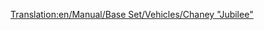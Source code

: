 [[Translation:en/Manual/Base Set/Vehicles/Chaney "Jubilee"]]
{{de/Züge|Name=Chaney "Jubilee"
|Image=[[File:en/Chaneyjubilee.png]]
|Kosten=£15,234 ($30.468)
|Geschwindigkeit=112 km/h (70 mph)
|Gewicht=131 t
|Leistung=1,014 PS (746 kW)
|Betriebskosten=£1,968 ($3.936)
|Entwurf=1934
|Betriebsdauer=21
|Platz=k.A.
|Beschreibung=Die Mittelklasse Lokomotive der gemäßigten Landschaft von TTD. Nicht so günstig im Unterhalt wie die [[de/Manual/Base Set/Vehicles/Kirby Paul Tank|Kirby Paul Tank]] und nicht so schnell und leistungsstark wie die [[de/Ginzu A4|Ginzu A4]] aber sie ist brauchbar wenn Sie etwas "ausgewognes" wünschen.
|Reales-Leben=Dies ist die [http://en.wikipedia.org/wiki/LMS_Jubilee_Class LMS Stanier "Jubilee"] (englisch), eine Lokomotive die für den damaligen Schnellverkehr geschaffen wurde. Ein mögliches reales Gegenstück könnte die "Jubilee Class" sein.
}}